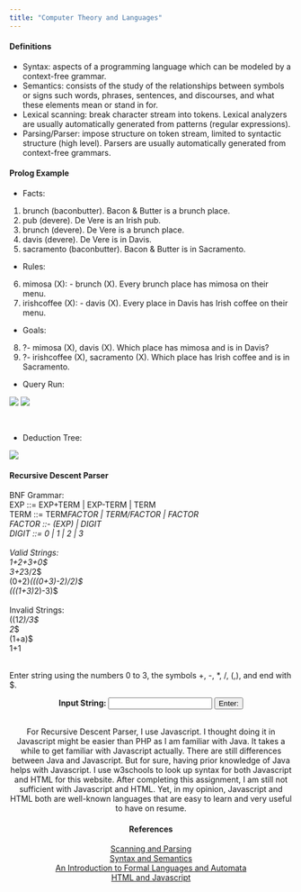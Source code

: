 ```yaml
---
title: "Computer Theory and Languages"
---
```


#### Definitions

- Syntax: aspects of a programming language which can be modeled by a context-free grammar.
- Semantics: consists of the study of the relationships between symbols or signs such words, phrases, sentences, and discourses, and what these elements mean or stand in for.
- Lexical scanning: break character stream into tokens. Lexical analyzers are usually automatically generated from patterns (regular expressions).
- Parsing/Parser: impose structure on token stream, limited to syntactic structure (high level). Parsers are usually automatically generated from context-free grammars.

#### Prolog Example
- Facts:
(1) brunch (baconbutter).
Bacon & Butter is a brunch place.
(2) pub (devere).
De Vere is an Irish pub.
(3) brunch (devere).
De Vere is a brunch place.
(4) davis (devere).
De Vere is in Davis.
(5) sacramento (baconbutter).
Bacon & Butter is in Sacramento.

- Rules:
(6) mimosa (X): - brunch (X).
Every brunch place has mimosa on their menu.
(7) irishcoffee (X): - davis (X).
Every place in Davis has Irish coffee on their menu.

- Goals:
(8) ?- mimosa (X), davis (X).
Which place has mimosa and is in Davis?
(9) ?- irishcoffee (X), sacramento (X).
Which place has Irish coffee and is in Sacramento.

- Query Run:

![](C:/Users/kanni/OneDrive/Documents/Kan-nnika.github.io/images/testrun.JPG)
![](C:/Users/kanni/OneDrive/Documents/Kan-nnika.github.io/images/nteractive.JPG)

<br>

- Deduction Tree:

![](C:/Users/kanni/OneDrive/Documents/Kan-nnika.github.io/images/tree.JPG)

#### Recursive Descent Parser
BNF Grammar:           <br>
EXP ::= EXP+TERM | EXP-TERM | TERM <br>
TERM ::= TERM*FACTOR | TERM/FACTOR | FACTOR <br>
FACTOR ::- (EXP) | DIGIT <br>
DIGIT ::= 0 | 1 | 2 | 3 <br><br>
Valid Strings:         <br>
1+2+3+0$               <br>
3+2*3/2$               <br>
(0+2)*(((0+3)-2)/2)$   <br>
(((1+3)*2)-3)$         <br><br>
Invalid Strings:        <br>
((1*2)/3$             <br>
2*$                   <br>
(1+a)$                  <br>
1+1                   <br><br>

Enter string using the numbers 0 to 3, the symbols +, -, *, /, (,), and end with $.

<center><b> Input String: </b><input id = "inputString"> </input>
<button id = "num" > Enter: </button> 
<b><div id = "parser"> </div></b>
<script> 
var inputString;
var parser;
var output;
var pointer;

function exp() 
{
    term()
    while (inputString.charAt(pointer) == "+" || inputString.charAt(pointer) == "-") 
    {
        if (inputString.charAt(pointer) == "+") 
        {
            match("+");
            term();
        } else if (inputString.charAt(pointer) == "-") 
        {
            match("-");
            term();
        } else parser = true;
    }
}

function term() 
{
    factor();
    while (inputString.charAt(pointer) == "*" || inputString.charAt(pointer) == "/") 
    {
        if (inputString.charAt(pointer) == "*") 
        {
            match("*");
            factor();
        } else if (inputString.charAt(pointer) == "/") 
        {
            match("/");
            factor();
        }
    }
}

function factor() 
{
    if (inputString.charAt(pointer) == "(") 
    {
        match("(");
        exp();
        match(")");
    } else digit();
}

function check() 
{
    parser = true;
    console.log("Invalid");
}

function match(x) 
{
    if(inputString.charAt(pointer) == x) pointer++;
    else check();
}

function digit() {
    if (inputString.charAt(pointer) == "0") match("0");
    else if (inputString.charAt(pointer) == "1") match("1");
    else if (inputString.charAt(pointer) == "2") match("2");
    else if (inputString.charAt(pointer) == "3") match("3");
    else
    {
        console.log(inputString.charAt(pointer));
        check();
    }
}

function outputNoti()
{
    if(stringOut === false) document.getElementById('parser').innerHTML= inputString.bold() + ' is INVALID';
    else if (stringOut === true) document.getElementById('parser').innerHTML= inputString.bold() + ' is VALID';  
}

function parser() 
{
    parser = false;
    pointer = 0;
    inputString = document.getElementById('inputString').value;
    exp();
    match('$');
    if (!parser) stringOut = true;
    else stringOut = false;
    outputNoti();
}
document.getElementById("num").addEventListener("click", parser, false);
</script>
<br>
For Recursive Descent Parser, I use Javascript. I thought doing it in Javascript might be easier than PHP as I am familiar with Java. It takes a while to get familiar with Javascript actually. There are still differences between Java and Javascript. But for sure, having prior knowledge of Java helps with Javascript. I use w3schools to look up syntax for both Javascript and HTML for this website. After completing this assignment, I am still not sufficient with Javascript and HTML. Yet, in my opinion, Javascript and HTML both are well-known languages that are easy to learn and very useful to have on resume.

#### References
[Scanning and Parsing](http://www.cs.colostate.edu/~mstrout/CS553Fall06/slides/lecture02a-scanparse.pdf) <br>
[Syntax and Semantics](https://linguistics.utah.edu/syntaxsemantics.php) <br>
[An Introduction to Formal Languages and Automata](http://almuhammadi.com/sultan/books/Linz.5ed.pdf) <br>
[HTML and Javascript](https://www.w3schools.com/) 

<br><br><br><br>
